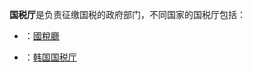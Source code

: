 '''国税厅'''是负责征缴国税的政府部门，不同国家的国税厅包括：

* {{flag|日本|name=日本国}}：[[國稅廳_(日本)|國稅廳]]
* {{flag|大韩民国}}：[[韩国国税厅|韩国国税厅]]

{{disambig|cat=三字组织机构消歧义}}